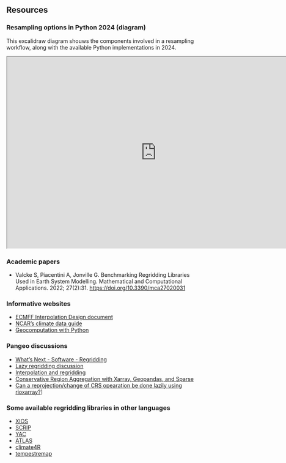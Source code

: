 ## Resources

### Resampling options in Python 2024 (diagram)

This excalidraw diagram shouws the components involved in a resampling workflow, along with the available Python implementations in 2024.

```{=html}
<iframe width="780" height="500" src="https://link.excalidraw.com/readonly/GgF1qYswczuP9WKpoCvU" title="Resampling overview diagrame"></iframe>
```

### Academic papers

- Valcke S, Piacentini A, Jonville G. Benchmarking Regridding Libraries Used in Earth System Modelling. Mathematical and Computational Applications. 2022; 27(2):31. [https://doi.org/10.3390/mca27020031](https://doi.org/10.3390/mca27020031)

### Informative websites
- [ECMFF Interpolation Design document](https://sites.ecmwf.int/docs/atlas/design/interpolation/)
- [NCAR's climate data guide](https://climatedataguide.ucar.edu/climate-tools/regridding-overview)
- [Geocomputation with Python](https://py.geocompx.org/06-reproj)

### Pangeo discussions

- [What's Next - Software - Regridding](https://discourse.pangeo.io/t/whats-next-software-regridding/3896)
- [Lazy regridding discussion](https://discourse.pangeo.io/t/can-a-reprojection-change-of-crs-operation-be-done-lazily-using-rioxarray/4468)
- [Interpolation and regridding](https://discourse.pangeo.io/t/interpolation-and-regridding/309)
- [Conservative Region Aggregation with Xarray, Geopandas, and Sparse](https://discourse.pangeo.io/t/conservative-region-aggregation-with-xarray-geopandas-and-sparse/2715)
- [Can a reprojection/change of CRS opearation be done lazily using rioxarray?](https://discourse.pangeo.io/t/can-a-reprojection-change-of-crs-operation-be-done-lazily-using-rioxarray/4468/5)]

### Some available regridding libraries in other languages

- [XIOS](https://forge.ipsl.jussieu.fr/ioserver/browser/XIOS3/trunk)
- [SCRIP](https://github.com/SCRIP-Project/SCRIP)
- [YAC](https://gitlab.dkrz.de/dkrz-sw/yac)
- [ATLAS](https://github.com/ecmwf/atlas)
- [climate4R](https://github.com/SantanderMetGroup/climate4R)
- [tempestremap](https://github.com/ClimateGlobalChange/tempestremap)

